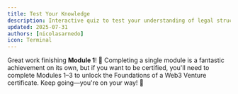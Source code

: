```yaml
---
title: Test Your Knowledge
description: Interactive quiz to test your understanding of legal structures for Web3
updated: 2025-07-31
authors: [nicolasarnedo]
icon: Terminal
---
```


<Quiz quizId="906" />

<Quiz quizId="907" />

<Quiz quizId="908" />

Great work finishing **Module 1**! 🎉 Completing a single module is a fantastic achievement on its own, but if you want to be certified, you'll need to complete Modules 1–3 to unlock the Foundations of a Web3 Venture certificate. Keep going—you're on your way! 🚀
